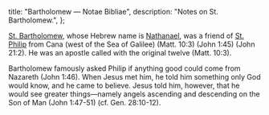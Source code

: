   title: "Bartholomew — Notae Bibliae",
  description: "Notes on St. Bartholomew.",
};

<Initial text="Bartholomew"/>

[St. Bartholomew](/glossary/names#bartholomew), whose Hebrew name is [Nathanael](/glossary/names#nathanael), was a friend of [St. Philip](/people/saints/apostles/philip) from Cana (west of the Sea of Galilee) (Matt. 10:3) (John 1:45) (John 21:2). He was an apostle called with the original twelve (Matt. 10:3).

Bartholomew famously asked Philip if anything good could come from Nazareth (John 1:46). When Jesus met him, he told him something only God would know, and he came to believe. Jesus told him, however, that he would see greater things—namely angels ascending and descending on the Son of Man (John 1:47-51) (cf. Gen. 28:10-12).
